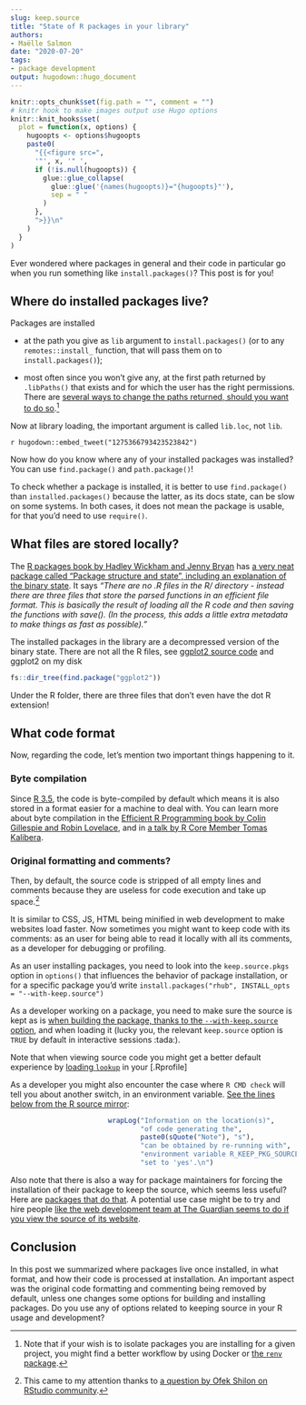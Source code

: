 ```yaml
--- 
slug: keep.source 
title: "State of R packages in your library" 
authors: 
- Maëlle Salmon 
date: "2020-07-20" 
tags: 
- package development 
output: hugodown::hugo_document
---
```


```r

knitr::opts_chunk$set(fig.path = "", comment = "")
# knitr hook to make images output use Hugo options
knitr::knit_hooks$set(
  plot = function(x, options) {
    hugoopts <- options$hugoopts
    paste0(
      "{{<figure src=",
      '"', x, '" ',
      if (!is.null(hugoopts)) {
        glue::glue_collapse(
          glue::glue('{names(hugoopts)}="{hugoopts}"'),
          sep = " "
        )
      },
      ">}}\n"
    )
  }
)

```

Ever wondered where packages in general and their code in particular go when you run something like `install.packages()`?
This post is for you!

## Where do installed packages live?

Packages are installed 

* at the path you give as `lib` argument to `install.packages()` (or to any `remotes::install_` function, that will pass them on to `install.packages()`);

* most often since you won't give any, at the first path returned by `.libPaths()` that exists and for which the user has the right permissions. There are [several ways to change the paths returned, should you want to do so](https://stackoverflow.com/a/31707983/5489251).[^libraries]

Now at library loading, the important argument is called `lib.loc`, not `lib`. 

`r hugodown::embed_tweet("1275366793423523842")`

Now how do you know where any of your installed packages was installed?
You can use `find.package()` and `path.package()`!

To check whether a package is installed, it is better to use `find.package()` than `installed.packages()` because the latter, as its docs state, can be slow on some systems.
In both cases, it does not mean the package is usable, for that you'd need to use `require()`.

## What files are stored locally?

The [R packages book by Hadley Wickham and Jenny Bryan](https://r-pkgs.org/) has [a very neat package called "Package structure and state", including an explanation of the binary state](https://r-pkgs.org/package-structure-state.html#binary-package).
It says _"There are no .R files in the R/ directory - instead there are three files that store the parsed functions in an efficient file format. This is basically the result of loading all the R code and then saving the functions with save(). (In the process, this adds a little extra metadata to make things as fast as possible)."_

The installed packages in the library are a decompressed version of the binary state.
There are not all the R files, see [ggplot2 source code](https://github.com/tidyverse/ggplot2/) and ggplot2 on my disk

```r
fs::dir_tree(find.package("ggplot2"))
```

Under the R folder, there are three files that don't even have the dot R extension!

## What code format

Now, regarding the code, let's mention two important things happening to it.

### Byte compilation

Since [R 3.5](https://cran.r-project.org/doc/manuals/r-release/NEWS.3.html), the code is byte-compiled by default which means it is also stored in a format easier for a machine to deal with.
You can learn more about byte compilation in the [Efficient R Programming book by Colin Gillespie and Robin Lovelace](https://bookdown.org/csgillespie/efficientR/programming.html#the-byte-compiler), and in [a talk by R Core Member Tomas Kalibera](https://blog.revolutionanalytics.com/2017/08/take-advantage-compiler.html).

### Original formatting and comments?

Then, by default, the source code is stripped of all empty lines and comments because they are useless for code execution and take up space.[^thx]

[^thx]: This came to my attention thanks to [a question by Ofek Shilon on RStudio community](https://community.rstudio.com/t/keep-source-pkgs-vs-keep-source-options/69245).

It is similar to CSS, JS, HTML being minified in web development to make websites load faster.
Now sometimes you might want to keep code with its comments: 
as an user for being able to read it locally with all its comments,
as a developer for debugging or profiling.

As an user installing packages, you need to look into the `keep.source.pkgs` option in `options()` that influences the behavior of package installation, or for a specific package you'd write `install.packages("rhub", INSTALL_opts = "--with-keep.source")`

As a developer working on a package, you need to make sure the source is kept as is [when building the package, thanks to the `--with-keep.source` option](https://support.rstudio.com/hc/en-us/articles/205612627-Debugging-with-RStudio#debugging-in-packages), and when loading it (lucky you, the relevant `keep.source` option is `TRUE` by default in interactive sessions :tada:).

Note that when viewing source code you might get a better default experience by [loading `lookup`](https://github.com/jimhester/lookup#default-printing) in your [.Rprofile]

As a developer you might also encounter the case where `R CMD check` will tell you about another switch, in an environment variable. [See the lines below from the R source mirror](https://github.com/wch/r-source/blob/f27cbf1a52a31cd9b9676340394946a22041a4ae/src/library/tools/R/check.R#L5248-L5253):
```r
                        wrapLog("Information on the location(s)",
                                "of code generating the",
                                paste0(sQuote("Note"), "s"),
                                "can be obtained by re-running with",
                                "environment variable R_KEEP_PKG_SOURCE",
                                "set to 'yes'.\n")
```

Also note that there is also a way for package maintainers for forcing the installation of their package to keep the source, which seems less useful?
Here are [packages that do that](https://github.com/search?q=keepsource+user%3Acran+filename%3ADESCRIPTION&type=Code&ref=advsearch&l=&l=).
A potential use case might be to try and hire people [like the web development team at The Guardian seems to do if you view the source of its website](https://www.theguardian.com/international).

## Conclusion

In this post we summarized where packages live once installed, in what format, and how their code is processed at installation.
An important aspect was the original code formatting and commenting being removed by default, unless one changes some options for building and installing packages.
Do you use any of options related to keeping source in your R usage and development?

[^libraries]: Note that if your wish is to isolate packages you are installing for a given project, you might find a better workflow by using Docker or [the `renv` package](https://rstudio.github.io/renv/index.html).